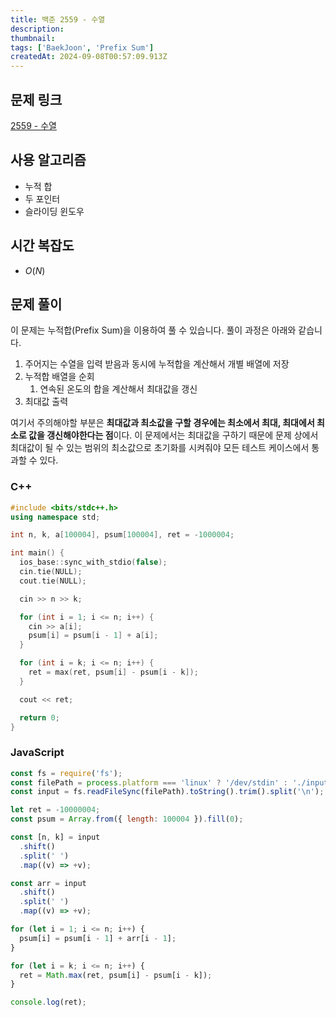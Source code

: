 ```yaml
---
title: 백준 2559 - 수열
description:
thumbnail:
tags: ['BaekJoon', 'Prefix Sum']
createdAt: 2024-09-08T00:57:09.913Z
---
```


## 문제 링크

[2559 - 수열](https://www.acmicpc.net/problem/2559)

## 사용 알고리즘

- 누적 합
- 두 포인터
- 슬라이딩 윈도우

## 시간 복잡도

- $O(N)$

## 문제 풀이

이 문제는 누적합(Prefix Sum)을 이용하여 풀 수 있습니다. 풀이 과정은 아래와 같습니다.

1. 주어지는 수열을 입력 받음과 동시에 누적합을 계산해서 개별 배열에 저장
2. 누적합 배열을 순회
   1. 연속된 온도의 합을 계산해서 최대값을 갱신
3. 최대값 출력

여기서 주의해야할 부분은 **최대값과 최소값을 구할 경우에는 최소에서 최대, 최대에서 최소로 값을 갱신해야한다는 점**이다. 이 문제에서는 최대값을 구하기 때문에 문제 상에서 최대값이 될 수 있는 범위의 최소값으로 초기화를 시켜줘야 모든 테스트 케이스에서 통과할 수 있다.

### C++

```c++ title="C++"
#include <bits/stdc++.h>
using namespace std;

int n, k, a[100004], psum[100004], ret = -1000004;

int main() {
  ios_base::sync_with_stdio(false);
  cin.tie(NULL);
  cout.tie(NULL);

  cin >> n >> k;

  for (int i = 1; i <= n; i++) {
    cin >> a[i];
    psum[i] = psum[i - 1] + a[i];
  }

  for (int i = k; i <= n; i++) {
    ret = max(ret, psum[i] - psum[i - k]);
  }

  cout << ret;

  return 0;
}
```

### JavaScript

```js title="JavaScript"
const fs = require('fs');
const filePath = process.platform === 'linux' ? '/dev/stdin' : './input.txt';
const input = fs.readFileSync(filePath).toString().trim().split('\n');

let ret = -10000004;
const psum = Array.from({ length: 100004 }).fill(0);

const [n, k] = input
  .shift()
  .split(' ')
  .map((v) => +v);

const arr = input
  .shift()
  .split(' ')
  .map((v) => +v);

for (let i = 1; i <= n; i++) {
  psum[i] = psum[i - 1] + arr[i - 1];
}

for (let i = k; i <= n; i++) {
  ret = Math.max(ret, psum[i] - psum[i - k]);
}

console.log(ret);
```
